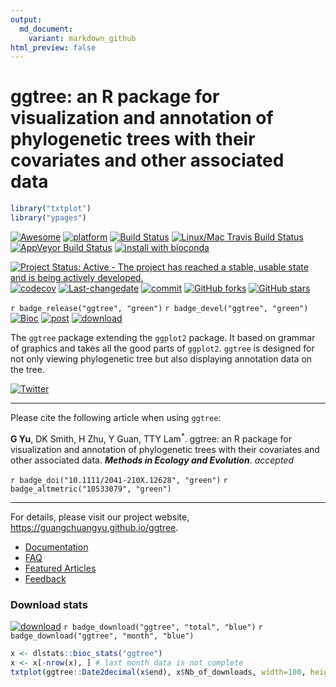 ```yaml
---
output:
  md_document:
    variant: markdown_github
html_preview: false
---
```


#  ggtree: an R package for visualization and annotation of phylogenetic trees with their covariates and other associated data

```r
library("txtplot")
library("ypages")
```

[![Awesome](https://cdn.rawgit.com/sindresorhus/awesome/d7305f38d29fed78fa85652e3a63e154dd8e8829/media/badge.svg)](https://awesome-r.com/#awesome-r-graphic-displays)
[![platform](http://www.bioconductor.org/shields/availability/devel/ggtree.svg)](https://www.bioconductor.org/packages/devel/bioc/html/ggtree.html#archives)
[![Build Status](http://www.bioconductor.org/shields/build/devel/bioc/ggtree.svg)](https://bioconductor.org/checkResults/devel/bioc-LATEST/ggtree/)
[![Linux/Mac Travis Build Status](https://img.shields.io/travis/GuangchuangYu/ggtree/master.svg?label=Mac%20OSX%20%26%20Linux)](https://travis-ci.org/GuangchuangYu/ggtree)
[![AppVeyor Build Status](https://img.shields.io/appveyor/ci/Guangchuangyu/ggtree/master.svg?label=Windows)](https://ci.appveyor.com/project/GuangchuangYu/ggtree)
[![install with bioconda](https://img.shields.io/badge/install%20with-bioconda-green.svg?style=flat)](http://bioconda.github.io/recipes/bioconductor-ggtree/README.html)

[![Project Status: Active - The project has reached a stable, usable state and is being actively developed.](http://www.repostatus.org/badges/latest/active.svg)](http://www.repostatus.org/#active)
[![codecov](https://codecov.io/gh/GuangchuangYu/ggtree/branch/master/graph/badge.svg)](https://codecov.io/gh/GuangchuangYu/ggtree)
[![Last-changedate](https://img.shields.io/badge/last%20change-`r gsub('-', '--', Sys.Date())`-green.svg)](https://github.com/GuangchuangYu/ggtree/commits/master)
[![commit](http://www.bioconductor.org/shields/commits/bioc/ggtree.svg)](https://www.bioconductor.org/packages/devel/bioc/html/ggtree.html#svn_source)
[![GitHub forks](https://img.shields.io/github/forks/GuangchuangYu/ggtree.svg)](https://github.com/GuangchuangYu/ggtree/network) 
[![GitHub stars](https://img.shields.io/github/stars/GuangchuangYu/ggtree.svg)](https://github.com/GuangchuangYu/ggtree/stargazers) 


`r badge_release("ggtree", "green")`
`r badge_devel("ggtree", "green")`
[![Bioc](http://www.bioconductor.org/shields/years-in-bioc/ggtree.svg)](https://www.bioconductor.org/packages/devel/bioc/html/ggtree.html#since)
[![post](http://www.bioconductor.org/shields/posts/ggtree.svg)](https://support.bioconductor.org/t/ggtree/)
[![download](http://www.bioconductor.org/shields/downloads/ggtree.svg)](https://bioconductor.org/packages/stats/bioc/ggtree/)


The `ggtree` package extending the `ggplot2` package. It based on grammar of graphics and takes all the good parts of `ggplot2`. `ggtree` is designed for not only viewing phylogenetic tree but also displaying annotation data on the tree. 

[![Twitter](https://img.shields.io/twitter/url/https/github.com/GuangchuangYu/ggtree.svg?style=social)](https://twitter.com/intent/tweet?hashtags=ggtree&url=http://onlinelibrary.wiley.com/doi/10.1111/2041-210X.12628/abstract)

-----------------------------------------------------

Please cite the following article when using `ggtree`:

__G Yu__, DK Smith, H Zhu, Y Guan, TTY Lam^\*^. ggtree: an R package for visualization and annotation of phylogenetic trees with their covariates and other associated data. __*Methods in Ecology and Evolution*__. _accepted_

`r badge_doi("10.1111/2041-210X.12628", "green")`
`r badge_altmetric("10533079", "green")`

----------------------------------------------------------------------------------------

For details, please visit our project website, <https://guangchuangyu.github.io/ggtree>.

+ [Documentation](https://guangchuangyu.github.io/ggtree/documentation/)
+ [FAQ](https://guangchuangyu.github.io/ggtree/faq/)
+ [Featured Articles](https://guangchuangyu.github.io/ggtree/featuredArticles/)
+ [Feedback](https://guangchuangyu.github.io/ggtree/#feedback)


### Download stats

[![download](http://www.bioconductor.org/shields/downloads/ggtree.svg)](https://bioconductor.org/packages/stats/bioc/ggtree/)
`r badge_download("ggtree", "total", "blue")`
`r badge_download("ggtree", "month", "blue")`


```r
x <- dlstats::bioc_stats("ggtree")
x <- x[-nrow(x), ] # last month data is not complete
txtplot(ggtree::Date2decimal(x$end), x$Nb_of_downloads, width=100, height=25)
```





